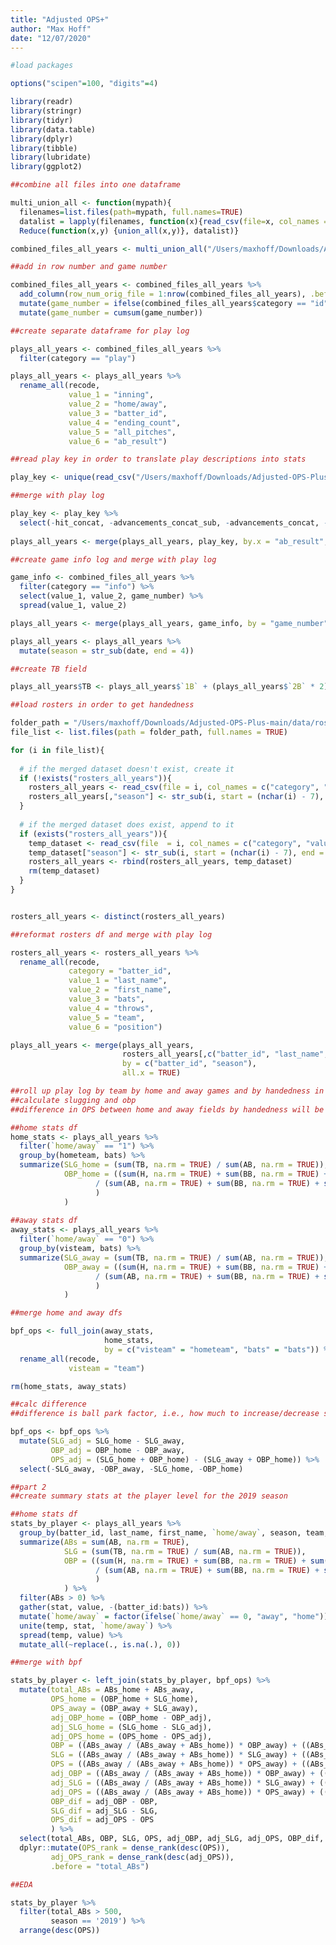 ```yaml
---
title: "Adjusted OPS+"
author: "Max Hoff"
date: "12/07/2020"
---
```


```r
#load packages

options("scipen"=100, "digits"=4)

library(readr)
library(stringr)
library(tidyr)
library(data.table)
library(dplyr)
library(tibble)
library(lubridate)
library(ggplot2)
```

```r
##combine all files into one dataframe

multi_union_all <- function(mypath){
  filenames=list.files(path=mypath, full.names=TRUE)
  datalist = lapply(filenames, function(x){read_csv(file=x, col_names = c("category", "value_1", "value_2", "value_3", "value_4", "value_5", "value_6"))})
  Reduce(function(x,y) {union_all(x,y)}, datalist)}

combined_files_all_years <- multi_union_all("/Users/maxhoff/Downloads/Adjusted-OPS-Plus-main/data/play_by_play")
```

```r
##add in row number and game number

combined_files_all_years <- combined_files_all_years %>%
  add_column(row_num_orig_file = 1:nrow(combined_files_all_years), .before = "category") %>%
  mutate(game_number = ifelse(combined_files_all_years$category == "id",1,0)) %>%
  mutate(game_number = cumsum(game_number))
```

```r
##create separate dataframe for play log

plays_all_years <- combined_files_all_years %>%
  filter(category == "play")

plays_all_years <- plays_all_years %>%
  rename_all(recode, 
             value_1 = "inning",
             value_2 = "home/away",
             value_3 = "batter_id",
             value_4 = "ending_count",
             value_5 = "all_pitches",
             value_6 = "ab_result")
```

```r
##read play key in order to translate play descriptions into stats

play_key <- unique(read_csv("/Users/maxhoff/Downloads/Adjusted-OPS-Plus-main/data/play_key_v2.csv"))
```

```r
##merge with play log

play_key <- play_key %>%
  select(-hit_concat, -advancements_concat_sub, -advancements_concat, -X16)
  
plays_all_years <- merge(plays_all_years, play_key, by.x = "ab_result", by.y = "play", all.x = TRUE)
```

```r
##create game info log and merge with play log

game_info <- combined_files_all_years %>%
  filter(category == "info") %>%
  select(value_1, value_2, game_number) %>%
  spread(value_1, value_2)

plays_all_years <- merge(plays_all_years, game_info, by = "game_number",)

plays_all_years <- plays_all_years %>%
  mutate(season = str_sub(date, end = 4))
```

```r
##create TB field

plays_all_years$TB <- plays_all_years$`1B` + (plays_all_years$`2B` * 2) + (plays_all_years$`3B` * 3) + (plays_all_years$HR * 4)
```

```r
##load rosters in order to get handedness

folder_path = "/Users/maxhoff/Downloads/Adjusted-OPS-Plus-main/data/rosters_all_years"
file_list <- list.files(path = folder_path, full.names = TRUE) 

for (i in file_list){
  
  # if the merged dataset doesn't exist, create it
  if (!exists("rosters_all_years")){
    rosters_all_years <- read_csv(file = i, col_names = c("category", "value_1", "value_2", "value_3", "value_4", "value_5", "value_6", "season"))
    rosters_all_years[,"season"] <- str_sub(i, start = (nchar(i) - 7), end = (nchar(i) - 4))
  }
  
  # if the merged dataset does exist, append to it
  if (exists("rosters_all_years")){
    temp_dataset <- read_csv(file  = i, col_names = c("category", "value_1", "value_2", "value_3", "value_4", "value_5", "value_6", "season"))
    temp_dataset["season"] <- str_sub(i, start = (nchar(i) - 7), end = (nchar(i) - 4))
    rosters_all_years <- rbind(rosters_all_years, temp_dataset)
    rm(temp_dataset)
  }
}


rosters_all_years <- distinct(rosters_all_years)
```

```r
##reformat rosters df and merge with play log

rosters_all_years <- rosters_all_years %>%
  rename_all(recode, 
             category = "batter_id",
             value_1 = "last_name",
             value_2 = "first_name",
             value_3 = "bats",
             value_4 = "throws",
             value_5 = "team",
             value_6 = "position")

plays_all_years <- merge(plays_all_years, 
                         rosters_all_years[,c("batter_id", "last_name", "first_name", "bats", "team", "season")], 
                         by = c("batter_id", "season"), 
                         all.x = TRUE)
```

```r
##roll up play log by team by home and away games and by handedness in order to start creating ball park factors
##calculate slugging and obp
##difference in OPS between home and away fields by handedness will be basis of ball park factor calcs

##home stats df
home_stats <- plays_all_years %>%
  filter(`home/away` == "1") %>% 
  group_by(hometeam, bats) %>% 
  summarize(SLG_home = (sum(TB, na.rm = TRUE) / sum(AB, na.rm = TRUE)),
            OBP_home = ((sum(H, na.rm = TRUE) + sum(BB, na.rm = TRUE) + sum(HBP, na.rm = TRUE))
                   / (sum(AB, na.rm = TRUE) + sum(BB, na.rm = TRUE) + sum(HBP, na.rm = TRUE) + sum(SF, na.rm = TRUE))
                   )
            )
 
##away stats df
away_stats <- plays_all_years %>%
  filter(`home/away` == "0") %>% 
  group_by(visteam, bats) %>% 
  summarize(SLG_away = (sum(TB, na.rm = TRUE) / sum(AB, na.rm = TRUE)),
            OBP_away = ((sum(H, na.rm = TRUE) + sum(BB, na.rm = TRUE) + sum(HBP, na.rm = TRUE))
                   / (sum(AB, na.rm = TRUE) + sum(BB, na.rm = TRUE) + sum(HBP, na.rm = TRUE) + sum(SF, na.rm = TRUE))
                   )
            )

##merge home and away dfs

bpf_ops <- full_join(away_stats, 
                     home_stats, 
                     by = c("visteam" = "hometeam", "bats" = "bats")) %>% 
  rename_all(recode, 
             visteam = "team")

rm(home_stats, away_stats)
```

```r
##calc difference
##difference is ball park factor, i.e., how much to increase/decrease stats for each player

bpf_ops <- bpf_ops %>%
  mutate(SLG_adj = SLG_home - SLG_away,
         OBP_adj = OBP_home - OBP_away,
         OPS_adj = (SLG_home + OBP_home) - (SLG_away + OBP_home)) %>%
  select(-SLG_away, -OBP_away, -SLG_home, -OBP_home)
```

```r
##part 2
##create summary stats at the player level for the 2019 season

##home stats df
stats_by_player <- plays_all_years %>%
  group_by(batter_id, last_name, first_name, `home/away`, season, team, bats) %>% 
  summarize(ABs = sum(AB, na.rm = TRUE), 
            SLG = (sum(TB, na.rm = TRUE) / sum(AB, na.rm = TRUE)),
            OBP = ((sum(H, na.rm = TRUE) + sum(BB, na.rm = TRUE) + sum(HBP, na.rm = TRUE))
                   / (sum(AB, na.rm = TRUE) + sum(BB, na.rm = TRUE) + sum(HBP, na.rm = TRUE) + sum(SF, na.rm = TRUE))
                   )
            ) %>%
  filter(ABs > 0) %>%
  gather(stat, value, -(batter_id:bats)) %>%
  mutate(`home/away` = factor(ifelse(`home/away` == 0, "away", "home"))) %>%
  unite(temp, stat, `home/away`) %>%
  spread(temp, value) %>%
  mutate_all(~replace(., is.na(.), 0))
```

```r
##merge with bpf

stats_by_player <- left_join(stats_by_player, bpf_ops) %>%
  mutate(total_ABs = ABs_home + ABs_away,
         OPS_home = (OBP_home + SLG_home), 
         OPS_away = (OBP_away + SLG_away),
         adj_OBP_home = (OBP_home - OBP_adj),
         adj_SLG_home = (SLG_home - SLG_adj),
         adj_OPS_home = (OPS_home - OPS_adj),
         OBP = ((ABs_away / (ABs_away + ABs_home)) * OBP_away) + ((ABs_home / (ABs_away + ABs_home)) * OBP_home),
         SLG = ((ABs_away / (ABs_away + ABs_home)) * SLG_away) + ((ABs_home / (ABs_away + ABs_home)) * SLG_home),
         OPS = ((ABs_away / (ABs_away + ABs_home)) * OPS_away) + ((ABs_home / (ABs_away + ABs_home)) * OPS_home),
         adj_OBP = ((ABs_away / (ABs_away + ABs_home)) * OBP_away) + ((ABs_home / (ABs_away + ABs_home)) * adj_OBP_home),
         adj_SLG = ((ABs_away / (ABs_away + ABs_home)) * SLG_away) + ((ABs_home / (ABs_away + ABs_home)) * adj_SLG_home),
         adj_OPS = ((ABs_away / (ABs_away + ABs_home)) * OPS_away) + ((ABs_home / (ABs_away + ABs_home)) * adj_OPS_home),
         OBP_dif = adj_OBP - OBP,
         SLG_dif = adj_SLG - SLG,
         OPS_dif = adj_OPS - OPS
         ) %>%
  select(total_ABs, OBP, SLG, OPS, adj_OBP, adj_SLG, adj_OPS, OBP_dif, SLG_dif, OPS_dif) %>%
  dplyr::mutate(OPS_rank = dense_rank(desc(OPS)),
         adj_OPS_rank = dense_rank(desc(adj_OPS)),
         .before = "total_ABs")
```

```r
##EDA

stats_by_player %>% 
  filter(total_ABs > 500,
         season == '2019') %>%
  arrange(desc(OPS))
```